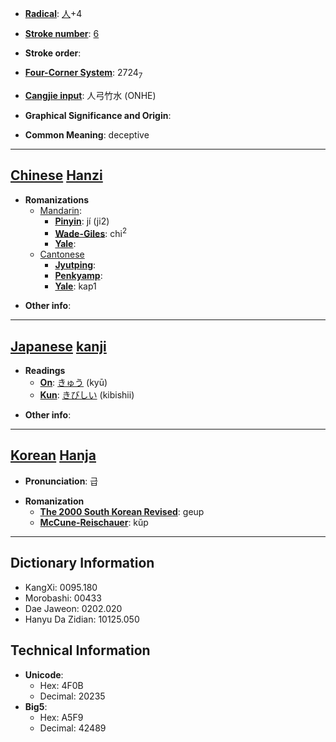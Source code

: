 * '''[[Wiktionary:Chinese radical index| Radical]]''': [[Wiktionary:Chinese radical index 人|人]]+4

* '''[[Wiktionary:Chinese total strokes index|Stroke number]]''': [[Wiktionary:Chinese total strokes index 6|6]]

* '''Stroke order''': 

* '''[[Wiktionary:Chinese four corner index|Four-Corner System]]''': 2724<sub>7</sub>

* '''[[Wiktionary:Chinese Cangjie index|Cangjie input]]''': 人弓竹水 (ONHE)

* '''Graphical Significance and Origin''': 

* '''Common Meaning''': deceptive

----

== [[Chinese]] [[Hanzi]] ==

* '''Romanizations'''
** [[Mandarin]]:
*** '''[[Pinyin]]''': jí (ji2)
*** '''[[Wade-Giles]]''': chi<sup>2</sup>
*** '''[[Yale]]''': 
**[[Cantonese]]
***'''[[Jyutping]]''':
***'''[[Penkyamp]]''': 
***'''[[Yale]]''': kap1

* '''Other info''': 

----

== [[Japanese]] [[kanji]] ==

* '''Readings'''
** '''[[On]]''': [[きゅう]] (kyū)
** '''[[Kun]]''': [[きびしい]] (kibishii)

* '''Other info''':  

----

== [[Korean]] [[Hanja]] ==

* '''Pronunciation''': 급

* '''Romanization'''
** '''[[The 2000 South Korean Revised Romanization|The 2000 South Korean Revised]]''': geup
** '''[[McCune-Reischauer]]''': kŭp

----

== Dictionary Information ==

* KangXi: 0095.180
* Morobashi: 00433
* Dae Jaweon: 0202.020
* Hanyu Da Zidian: 10125.050

== Technical Information ==

* '''Unicode''':
** Hex: 4F0B
** Decimal: 20235
* '''Big5''':
** Hex: A5F9
** Decimal: 42489